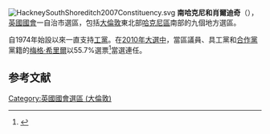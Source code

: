 [[File:HackneySouthShoreditch2007Constituency.svg|right]]
'''南哈克尼和肖爾迪奇'''（{{lang-en|Hackney South and Shoreditch}}），[[英國|英國]][[英國國會|國會]]一自治市選區，包括[[大倫敦|大倫敦]]東北部[[哈克尼區|哈克尼區]]南部的九個地方選區。

自1974年始設以來一直支持[[工黨_(英國)|工黨]]。在[[2010年英國大選|2010年大選中]]，當區議員、具工黨和[[合作黨|合作黨]]黨籍的[[梅格·希里爾|梅格·希里爾]]以55.7%選票<ref name="">{{cite news
|publisher=[[英國廣播公司|英國廣播公司]]
|date=2010年5月7日
|title=Election 2010/Constituency/Hackney South & Shoreditch
|url=http://news.bbc.co.uk/1/shared/election2010/results/constituency/b93.stm
|accessdate=2010年10月14日
|archive-date=2020年7月27日
|archive-url=https://web.archive.org/web/20200727164144/http://news.bbc.co.uk/1/shared/election2010/results/constituency/b93.stm
|dead-url=no
}}</ref>當選連任。
==参考文献==
<div class="references-small">
<references><references/>
</div>

{{DEFAULTSORT:Hackney South and Shoreditch (UK Parliament constituency)}}
{{英國國會選區 (倫敦)}}
[[Category:英國國會選區_(大倫敦)|Category:英國國會選區 (大倫敦)]]